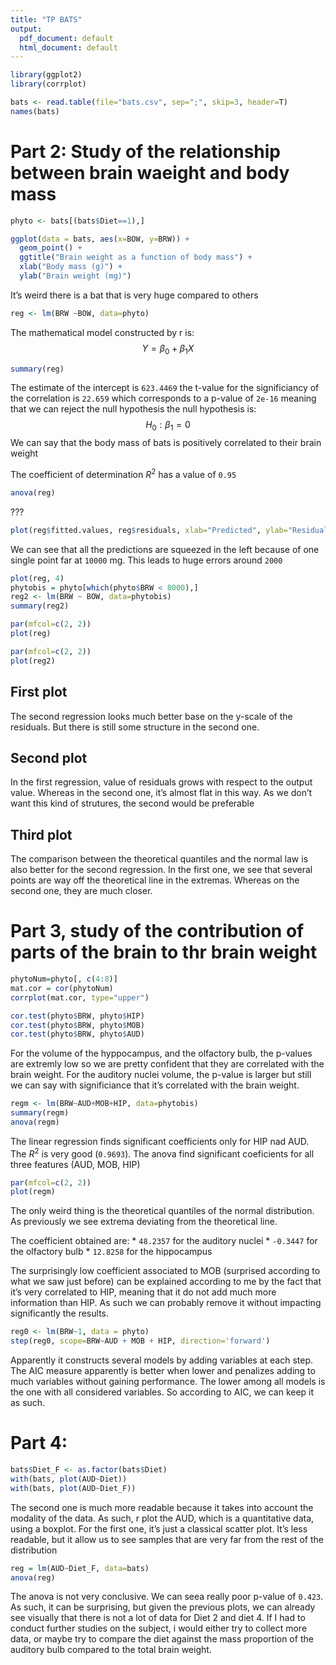 ```yaml
---
title: "TP BATS"
output:
  pdf_document: default
  html_document: default
---
```


```r
library(ggplot2)
library(corrplot)

bats <- read.table(file="bats.csv", sep=";", skip=3, header=T)
names(bats)

```

# Part 2: Study of the relationship between brain waeight and body mass
```r
phyto <- bats[(bats$Diet==1),]

ggplot(data = bats, aes(x=BOW, y=BRW)) +
  geom_point() +
  ggtitle("Brain weight as a function of body mass") +
  xlab("Body mass (g)") +
  ylab("Brain weight (mg)")
```
It's weird there is a bat that is very huge compared to others

```r
reg <- lm(BRW ~BOW, data=phyto)
```

The mathematical model constructed by r is:
$$
\begin{equation}
Y = \beta_0 + \beta_1 X
\end{equation}
$$

```r

summary(reg)

```
The estimate of the intercept is `623.4469`
the t-value for the significiancy of the correlation is `22.659` which corresponds to a p-value of `2e-16` meaning that we can reject the null hypothesis
the null hypothesis is:
$$
\begin{equation}
H_0: \beta_1 = 0
\end{equation}
$$
We can say that the body mass of bats is positively correlated to their brain weight

The coefficient of determination $R^2$ has a value of `0.95`

```r

anova(reg)

```

???


```r

plot(reg$fitted.values, reg$residuals, xlab="Predicted", ylab="Residuals")

```
We can see that all the predictions are squeezed in the left because of one single point far at `10000` mg. This leads to huge errors around `2000`

```r
plot(reg, 4)
phytobis = phyto[which(phyto$BRW < 8000),]
reg2 <- lm(BRW ~ BOW, data=phytobis)
summary(reg2)

```

```r

par(mfcol=c(2, 2))
plot(reg)

```
```r

par(mfcol=c(2, 2))
plot(reg2)

```
## First plot
The second regression looks much better base on the y-scale of the residuals. But there is still some structure in the second one.

## Second plot
In the first regression, value of residuals grows with respect to the output value. Whereas in the second one, it's almost flat in this way. As we don't want this kind of strutures, the second would be preferable

## Third plot
The comparison between the theoretical quantiles and the normal law is also better for the second regression. In the first one, we see that several points are way off the theoretical line in the extremas. Whereas on the second one, they are much closer.

# Part 3, study of the contribution of parts of the brain to thr brain weight
```r

phytoNum=phyto[, c(4:8)]
mat.cor = cor(phytoNum)
corrplot(mat.cor, type="upper")

```
```r

cor.test(phyto$BRW, phyto$HIP)
cor.test(phyto$BRW, phyto$MOB)
cor.test(phyto$BRW, phyto$AUD)

```

For the volume of the hyppocampus, and the olfactory bulb, the p-values are extremly low so we are pretty confident that they are correlated with the brain weight.
For the auditory nuclei volume, the p-value is larger but still we can say with significiance that it's correlated with the brain weight.

```r

regm <- lm(BRW~AUD+MOB+HIP, data=phytobis)
summary(regm)
anova(regm)

```

The linear regression finds significant coefficients only for HIP nad AUD. 
The $R^2$ is very good (`0.9693`). The anova find significant coeficients for all three features (AUD, MOB, HIP)

```r

par(mfcol=c(2, 2))
plot(regm)

```
The only weird thing is the theoretical quantiles of the normal distribution. As previously we see extrema deviating from the theoretical line.

The coefficient obtained are:
* `48.2357` for the auditory nuclei
* `-0.3447` for the olfactory bulb
* `12.8258` for the hippocampus

The surprisingly low coefficient associated to MOB (surprised according to what we saw just before) can be explained according to me by the fact that it's very correlated to HIP, meaning that it do not add much more information than HIP. As such we can probably remove it without impacting significantly the results.

```r

reg0 <- lm(BRW~1, data = phyto)
step(reg0, scope=BRW~AUD + MOB + HIP, direction='forward')

```

Apparently it constructs several models by adding variables at each step. The AIC measure apparently is better when lower and penalizes adding to much variables without gaining performance. The lower among all models is the one with all considered variables. So according to AIC, we can keep it as such.

# Part 4:

```r
bats$Diet_F <- as.factor(bats$Diet)
with(bats, plot(AUD~Diet))
with(bats, plot(AUD~Diet_F))
```
The second one is much more readable because it takes into account the modality of the data. As such, r plot the AUD, which is a quantitative data, using a boxplot. For the first one, it's just a classical scatter plot. It's less readable, but it allow us to see samples that are very far from the rest of the distribution

```r

reg = lm(AUD~Diet_F, data=bats)
anova(reg)

```

The anova is not very conclusive. We can seea really poor p-value of `0.423`. As such, it can be surprising, but given the previous plots, we can already see visually that there is not a lot of data for Diet 2 and diet 4.
If I had to conduct further studies on the subject, i would either try to collect more data, or maybe try to compare the diet against the mass proportion of the auditory bulb compared to the total brain weight.

